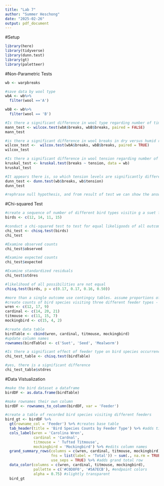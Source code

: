 ```yaml
---
title: "Lab 7"
author: "Summer Heschong"
date: "2025-02-26"
output: pdf_document
---
```

#Setup
```r
library(here)
library(tidyverse)
library(dunn.test)
library(gt)
library(paletteer)

```

#Non-Parametric Tests
```r
wb <- warpbreaks

#save data by wool type
wbA <- wb%>%
  filter(wool =='A')

wbB <- wb%>%
  filter(wool == 'B')

#Is there a significant difference in wool type regarding number of times it breaks on the loom?
mann_test <- wilcox.test(wbA$breaks, wbB$breaks, paired = FALSE)
mann_test

#is there a significant difference in wool breaks in dry versus humid room conditions?
wilcox_test <-  wilcox.test(wbA$breaks, wbB$breaks, paired = TRUE)
wilcox_test
```
```r
#Is there a significant difference in wool tension regarding number of times it breaks on the loom??
kruskal_test <- kruskal.test(breaks ~ tension, data = wb)
kruskal_test

#It appears there is, so which tension levels are significantly different from one another?
dunn_test <- dunn.test(wb$breaks, wb$tension)
dunn_test

#rephrase null hypothesis, and from result of test we can show the answer.
```
#Chi-squared Test
```r
#create a sequence of number of different bird types visitin g a suet feeder. the numbers represent the following birds: Caroliina wrens, cardinals, tufted titmice, and mockingbirds.
birds <- c(12, 14, 11, 15)

#conduct a chi-squared test to test for equal likeligoods of all outcomes
chi_test <- chisq.test(birds)
chi_test

#Examine observed counts
chi_test$observed

#Examine expected counts
chi_test$expected

#Examine standardized residuals
chi_test$stdres

#likelihood of all possibilities are not equal
chisq.test(birds, p = c(0.17, 0.17, 0.16, 0.50))

#more than a single outcome use contingcy tables. assume proportions of birds are equal in the following
#create counts of bird species visiting three different feeder types - suet, seed, and mealworm
wren <- c(12, 17, 9)
cardinal <- c(14, 20, 21)
titmouse <- c(11, 15, 7)
mockingbird <- c(15, 4, 2)

#create data table
birdTable <- cbind(wren, cardinal, titmouse, mockingbird)
#update column names
rownames(birdTable) <- c('Suet', 'Seed', 'Mealworm')

#Is there a significant effect of feeder type on bird species occurrence 
chi_test_table <- chisq.test(birdTable)

#yes, there is a significant difference
chi_test_table$stdres
```
#Data Vistualization
```r
#make the bird dataset a dataframe
birdDF <- as.data.frame(birdTable)

#make rownames their own column
birdDF <- rownames_to_column(birdDF, var = 'Feeder')

#create a table of recorded bird species visiting different feeders
bird_gt <- birdDF %>%
  gt(rowname_col = 'Feeder') %>% #creates base table
  tab_header(title = 'Bird Species Counts by Feeder Type') %>% #adds title
  cols_label(wren = 'Carolina Wren',
             cardinal = 'Cardnal',
             titmouse = ' Tufted Titmouse',
             mockingbird = 'Mockingbird') %>% #edits column names
  grand_summary_rows(columns = c(wren, cardinal, titmouse, mockingbird),
                     fns = list(label = 'Total')) ~ sum(., na.rm = TRUE,
                     use_seps = TRUE) %>% #adds grand total row
  data_color(columns = c(wren, cardinal, titmouse, mockingbird),
             pallette = c('#C0D8F0', '#5A7ECB'), #endpoint colors
             alpha = 0.75) #slightly transparent
  bird_gt

```
